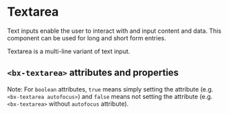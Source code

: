 
# Textarea

Text inputs enable the user to interact with and input content and data. This component can be used for long and short form entries.

Textarea is a multi-line variant of text input.

<Preview withToolbar>
  <Story id="textarea--default-story" height="240px" />
</Preview>

## `<bx-textarea>` attributes and properties

Note: For `boolean` attributes, `true` means simply setting the attribute (e.g. `<bx-textarea autofocus>`) and `false` means not setting the attribute (e.g. `<bx-textarea>` without `autofocus` attribute).

<Props of="bx-textarea" />
